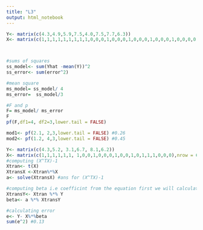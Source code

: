 ```yaml
---
title: "L3"
output: html_notebook
---
```

```r
Y<- matrix(c(4.3,4.9,5.9,7.5,4.0,7.5,7.7,6.3))
X<- matrix(c(1,1,1,1,1,1,1,1,1,0,0,0,1,0,0,0,1,0,0,0,1,0,0,0,1,0,0,0,0,1,0,1,0,0,1,0,1),nrow = 8)



#sums of squares
ss_model<- sum(Yhat -mean(Y))^2
ss_error<- sum(error^2)

#mean square
ms_model= ss_model/ 4
ms_error=  ss_model/3

#F and p
F= ms_model/ ms_error
F
pf(F,df1=4, df2=3,lower.tail = FALSE)
```

```r

mod1<- pf(2.1, 2,3,lower.tail = FALSE) #0.26
mod2<- pf(1.2, 4,3,lower.tail = FALSE) #0.45
```

```r
Y<- matrix(c(4.3,5.2, 3.1,6.7, 8.1,6.2))
X<- matrix(c(1,1,1,1,1,1, 1,0,0,1,0,0,0,1,0,0,1,0,1,1,1,0,0,0),nrow = 6)
#computing (X^TX)-1
Xtran<- t(X)
XtransX <-Xtran%*%X
a<- solve(XtransX) #ans for (X^TX)-1

#computing beta i.e coefficint from the equation first we will calculate X^trans * Y
XtransY<- Xtran %*% Y
beta<- a %*% XtransY

#calculating error
e<- Y- X%*%beta
sum(e^2) #0.13

```

